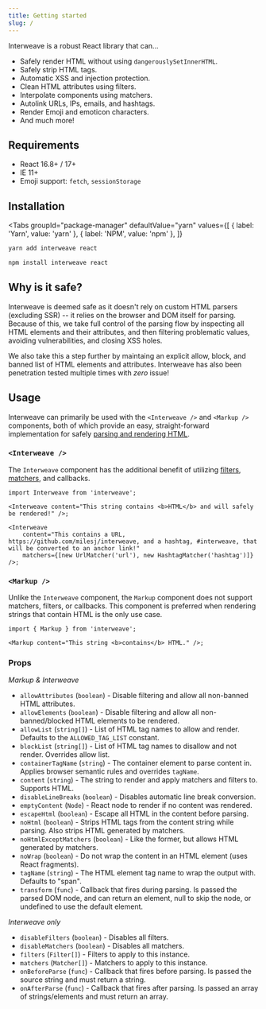 ```yaml
---
title: Getting started
slug: /
---
```



Interweave is a robust React library that can...

- Safely render HTML without using `dangerouslySetInnerHTML`.
- Safely strip HTML tags.
- Automatic XSS and injection protection.
- Clean HTML attributes using filters.
- Interpolate components using matchers.
- Autolink URLs, IPs, emails, and hashtags.
- Render Emoji and emoticon characters.
- And much more!

## Requirements

- React 16.8+ / 17+
- IE 11+
- Emoji support: `fetch`, `sessionStorage`

## Installation

<Tabs
  groupId="package-manager"
  defaultValue="yarn"
  values={[
    { label: 'Yarn', value: 'yarn' },
    { label: 'NPM', value: 'npm' },
  ]}
>
  <TabItem value="yarn">

```bash
yarn add interweave react
```

  </TabItem>
  <TabItem value="npm">

```bash
npm install interweave react
```

  </TabItem>
</Tabs>

## Why is it safe?

Interweave is deemed safe as it doesn't rely on custom HTML parsers (excluding SSR) -- it relies on
the browser and DOM itself for parsing. Because of this, we take full control of the parsing flow by
inspecting all HTML elements and their attributes, and then filtering problematic values, avoiding
vulnerabilities, and closing XSS holes.

We also take this a step further by maintaing an explicit allow, block, and banned list of HTML
elements and attributes. Interweave has also been penetration tested multiple times with _zero_
issue!

## Usage

Interweave can primarily be used with the `<Interweave />` and `<Markup />` components, both of
which provide an easy, straight-forward implementation for safely
[parsing and rendering HTML](parser.md).

### `<Interweave />`

The `Interweave` component has the additional benefit of utilizing [filters](filters.mdx),
[matchers](matchers.mdx), and callbacks.

```tsx
import Interweave from 'interweave';

<Interweave content="This string contains <b>HTML</b> and will safely be rendered!" />;

<Interweave
	content="This contains a URL, https://github.com/milesj/interweave, and a hashtag, #interweave, that will be converted to an anchor link!"
	matchers={[new UrlMatcher('url'), new HashtagMatcher('hashtag')]}
/>;
```

### `<Markup />`

Unlike the `Interweave` component, the `Markup` component does not support matchers, filters, or
callbacks. This component is preferred when rendering strings that contain HTML is the only use
case.

```tsx
import { Markup } from 'interweave';

<Markup content="This string <b>contains</b> HTML." />;
```

### Props

_Markup & Interweave_

- `allowAttributes` (`boolean`) - Disable filtering and allow all non-banned HTML attributes.
- `allowElements` (`boolean`) - Disable filtering and allow all non-banned/blocked HTML elements to
  be rendered.
- `allowList` (`string[]`) - List of HTML tag names to allow and render. Defaults to the
  `ALLOWED_TAG_LIST` constant.
- `blockList` (`string[]`) - List of HTML tag names to disallow and not render. Overrides allow
  list.
- `containerTagName` (`string`) - The container element to parse content in. Applies browser
  semantic rules and overrides `tagName`.
- `content` (`string`) - The string to render and apply matchers and filters to. Supports HTML.
- `disableLineBreaks` (`boolean`) - Disables automatic line break conversion.
- `emptyContent` (`Node`) - React node to render if no content was rendered.
- `escapeHtml` (`boolean`) - Escape all HTML in the content before parsing.
- `noHtml` (`boolean`) - Strips HTML tags from the content string while parsing. Also strips HTML
  generated by matchers.
- `noHtmlExceptMatchers` (`boolean`) - Like the former, but allows HTML generated by matchers.
- `noWrap` (`boolean`) - Do not wrap the content in an HTML element (uses React fragments).
- `tagName` (`string`) - The HTML element tag name to wrap the output with. Defaults to "span".
- `transform` (`func`) - Callback that fires during parsing. Is passed the parsed DOM node, and can
  return an element, null to skip the node, or undefined to use the default element.

_Interweave only_

- `disableFilters` (`boolean`) - Disables all filters.
- `disableMatchers` (`boolean`) - Disables all matchers.
- `filters` (`Filter[]`) - Filters to apply to this instance.
- `matchers` (`Matcher[]`) - Matchers to apply to this instance.
- `onBeforeParse` (`func`) - Callback that fires before parsing. Is passed the source string and
  must return a string.
- `onAfterParse` (`func`) - Callback that fires after parsing. Is passed an array of
  strings/elements and must return an array.
